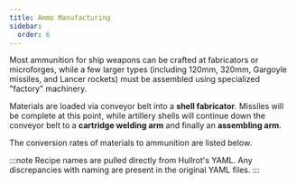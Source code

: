 ```yaml
---
title: Ammo Manufacturing
sidebar:
  order: 6
---
```


Most ammunition for ship weapons can be crafted at fabricators or microforges, while a few larger types (including 120mm, 320mm, Gargoyle missiles, and Lancer rockets) must be assembled using specialized "factory" machinery. 

Materials are loaded via conveyor belt into a **shell fabricator**. Missiles will be complete at this point, while artillery shells will continue down the conveyor belt to a **cartridge welding arm** and finally an **assembling arm**.

The conversion rates of materials to ammunition are listed below.

<AmmoManufacturingCost />

:::note
Recipe names are pulled directly from Hullrot's YAML. Any discrepancies with naming are present in the original YAML files.
:::